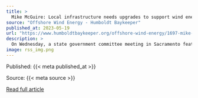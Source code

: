 ```yaml
---
title: >
  Mike McGuire: Local infrastructure needs upgrades to support wind energy
source: "Offshore Wind Energy - Humboldt Baykeeper"
published_at: 2023-05-19
url: "https://www.humboldtbaykeeper.org/offshore-wind-energy/1697-mike-mcguire-local-infrastructure-needs-upgrades-to-support-wind-energy-2"
description: >
  On Wednesday, a state government committee meeting in Sacramento featured several Humboldt County stakeholders to discuss the future of offshore wind power in the county.The meeting of the Joint Committee on Fisheries and Aquaculture, which North Coast state Sen. Mike McGuire chairs, did not make any permanent decisions about offshore wind in the state, but several key players in Humboldt County were present in Sacramento to air thoughts on the pressing issues facing development. One particular concern McGuire addressed was Humboldt County’s electrical transmission lines, which would not be able to effectively transmit the power generated by offshore wind.“(The transmission lines are) antiquated. I will take a moment to say PG&amp;E … if we’re looking at the Humboldt (County) call area, they have not kept up on their deferred maintenance, there is no way in hell that the current lines that we have available are going to be able to take on the additional load,” McGuire said.
image: rss_img.png
---
```



  Published: {{< meta published_at >}}
  

  Source: {{< meta source >}}
  

  [Read full article]({{< meta url >}}){target='blank'}
  

